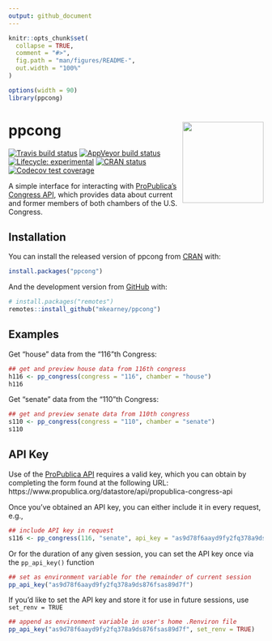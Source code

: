 ```yaml
---
output: github_document
---
```


<!-- README.md is generated from README.Rmd. Please edit that file -->

```r
knitr::opts_chunk$set(
  collapse = TRUE,
  comment = "#>",
  fig.path = "man/figures/README-",
  out.width = "100%"
)

options(width = 90)
library(ppcong)
```
# ppcong <img src="man/figures/logo.png" width="160px" align="right" />

<!-- badges: start -->
[![Travis build status](https://travis-ci.org/mkearney/ppcong.svg?branch=master)](https://travis-ci.org/mkearney/ppcong)
[![AppVeyor build status](https://ci.appveyor.com/api/projects/status/github/mkearney/ppcong?branch=master&svg=true)](https://ci.appveyor.com/project/mkearney/ppcong)
[![Lifecycle: experimental](https://img.shields.io/badge/lifecycle-experimental-orange.svg)](https://www.tidyverse.org/lifecycle/#experimental)
[![CRAN status](https://www.r-pkg.org/badges/version/ppcong)](https://CRAN.R-project.org/package=ppcong)
[![Codecov test coverage](https://codecov.io/gh/mkearney/ppcong/branch/master/graph/badge.svg)](https://codecov.io/gh/mkearney/ppcong?branch=master)
<!-- badges: end -->

A simple interface for interacting with [ProPublica's Congress API](https://projects.propublica.org/api-docs/congress-api/), which 
provides data about current and former members of both chambers of the U.S. 
Congress.

## Installation

You can install the released version of ppcong from [CRAN](https://CRAN.R-project.org) with:

``` r
install.packages("ppcong")
```

And the development version from [GitHub](https://github.com/) with:

``` r
# install.packages("remotes")
remotes::install_github("mkearney/ppcong")
```

## Examples

Get "house" data from the "116"th Congress:

```r
## get and preview house data from 116th congress
h116 <- pp_congress(congress = "116", chamber = "house")
h116
```

Get "senate" data from the "110"th Congress:

```r
## get and preview senate data from 110th congress
s110 <- pp_congress(congress = "110", chamber = "senate")
s110
```

## API Key

Use of the [ProPublica API](https://projects.propublica.org/api-docs/congress-api/) 
requires a valid key, which you can obtain by completing the form found at the
following URL: https://www.propublica.org/datastore/api/propublica-congress-api

Once you've obtained an API key, you can either include it in every request, e.g.,
``` r
## include API key in request
s116 <- pp_congress(116, "senate", api_key = "as9d78f6aayd9fy2fq378a9ds876fsas89d7f")
```

Or for the duration of any given session, you can set the API key once via the
`pp_api_key()` function

``` r
## set as environment variable for the remainder of current session
pp_api_key("as9d78f6aayd9fy2fq378a9ds876fsas89d7f")
```

If you'd like to set the API key and store it for use in future sessions, use 
`set_renv = TRUE`

``` r
## append as environment variable in user's home .Renviron file
pp_api_key("as9d78f6aayd9fy2fq378a9ds876fsas89d7f", set_renv = TRUE)
```

